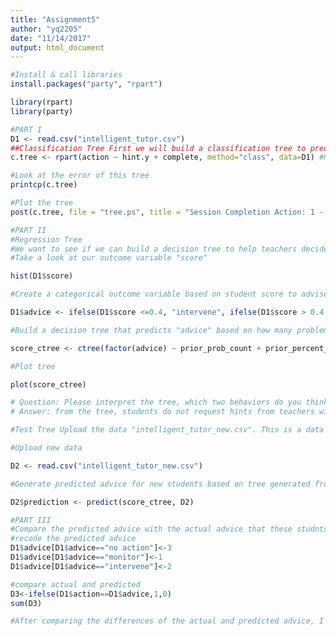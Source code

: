 ```yaml
---
title: "Assignment5"
author: "yq2205"
date: "11/14/2017"
output: html_document
---
```


```r
#Install & call libraries
install.packages("party", "rpart")

library(rpart)
library(party)
```
```r
#PART I
D1 <- read.csv("intelligent_tutor.csv")
##Classification Tree First we will build a classification tree to predict which students ask a teacher for help, which start a new session, or which give up, based on whether or not the student completed a session (D1$complete) and whether or not they asked for hints (D1$hint.y).
c.tree <- rpart(action ~ hint.y + complete, method="class", data=D1) #Notice the standard R notion for a formula X ~ Y

#Look at the error of this tree
printcp(c.tree)

#Plot the tree
post(c.tree, file = "tree.ps", title = "Session Completion Action: 1 - Ask teacher, 2 - Start new session, 3 - Give up")
```
```r
#PART II
#Regression Tree
#We want to see if we can build a decision tree to help teachers decide which students to follow up with, based on students' performance in Assistments. We will create three groups ("teacher should intervene", "teacher should monitor student progress" and "no action") based on students' previous use of the system and how many hints they use. To do this we will be building a decision tree using the "party" package. The party package builds decision trees based on a set of statistical stopping rules.
#Take a look at our outcome variable "score"

hist(D1$score)


```

```r
#Create a categorical outcome variable based on student score to advise the teacher using an "ifelse" statement

D1$advice <- ifelse(D1$score <=0.4, "intervene", ifelse(D1$score > 0.4 & D1$score <=0.8, "monitor", "no action"))
```
```r
#Build a decision tree that predicts "advice" based on how many problems students have answered before, the percentage of those problems they got correct and how many hints they required

score_ctree <- ctree(factor(advice) ~ prior_prob_count + prior_percent_correct + hints, D1)

```

```r
#Plot tree

plot(score_ctree)

# Question: Please interpret the tree, which two behaviors do you think the teacher should most closely pay attemtion to?
# Answer: from the tree, students do not request hints from teachers with lowerer prior correct percent should be paied the most attention.
```
```r
#Test Tree Upload the data "intelligent_tutor_new.csv". This is a data set of a differnt sample of students doing the same problems in the same system. We can use the tree we built for the previous data set to try to predict the "advice" we should give the teacher about these new students.

#Upload new data

D2 <- read.csv("intelligent_tutor_new.csv")

#Generate predicted advice for new students based on tree generated from old students

D2$prediction <- predict(score_ctree, D2)
```
```r
#PART III
#Compare the predicted advice with the actual advice that these studnts recieved. What is the difference between the observed and predicted results?
#recode the predicted advice
D1$advice[D1$advice=="no action"]<-3
D1$advice[D1$advice=="monitor"]<-1
D1$advice[D1$advice=="intervene"]<-2

```

```r
#compare actual and predicted
D3<-ifelse(D1$action==D1$advice,1,0)
sum(D3)

#After comparing the differences of the actual and predicted advice, I found 128 out of 378 observations are different.
```



